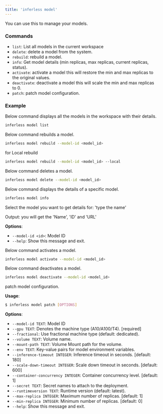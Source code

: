 ```yaml
---
title: 'inferless model'
---
```


You can use this to manage your models.

### Commands

- `list`: List all models in the current workspace
- `delete`: delete a model from the system.
- `rebuild`: rebuild a model.
- `info`: Get model details (min replicas, max replicas, current replicas, status).
- `activate`: activate a model this will restore the min and max replicas to the original values.
- `deactivate`: deactivate a model this will scale the min and max replicas to 0.
- `patch`: patch model configuration.

### Example

Below command displays all the models in the workspace with their details.

```bash
inferless model list
```

Below command rebuilds a model.

```bash
inferless model rebuild --model-id <model_id>
```

for Local rebuild

```bash
inferless model rebuild --model-id <model_id> --local
```

Below command deletes a model.

```bash
inferless model delete --model-id <model_id>
```

Below command displays the details of a specific model.

```bash
inferless model info
```

Select the model you want to get details for: 'type the name'

Output: you will get the 'Name', 'ID' and 'URL'

**Options**:

- `--model-id <id>`: Model ID
- `--help`: Show this message and exit.

Below command activates a model.

```bash
inferless model activate --model-id <model_id>
```

Below command deactivates a model.

```bash
inferless model deactivate --model-id <model_id>
```

patch model configuration.

**Usage**:

```bash
$ inferless model patch [OPTIONS]
```

**Options**:

- `--model-id TEXT`: Model ID
- `--gpu TEXT`: Denotes the machine type (A10/A100/T4). [required]
- `--fractional`: Use fractional machine type (default: dedicated).
- `--volume TEXT`: Volume name.
- `--mount-path TEXT`: Volume Mount path for the volume.
- `--env TEXT`: Key-value pairs for model environment variables.
- `--inference-timeout INTEGER`: Inference timeout in seconds. [default: 180]
- `--scale-down-timeout INTEGER`: Scale down timeout in seconds. [default: 600]
- `--container-concurrency INTEGER`: Container concurrency level. [default: 1]
- `--secret TEXT`: Secret names to attach to the deployment.
- `--runtimeversion TEXT`: Runtime version (default: latest).
- `--max-replica INTEGER`: Maximum number of replicas. [default: 1]
- `--min-replica INTEGER`: Minimum number of replicas. [default: 0]
- `--help`: Show this message and exit.
